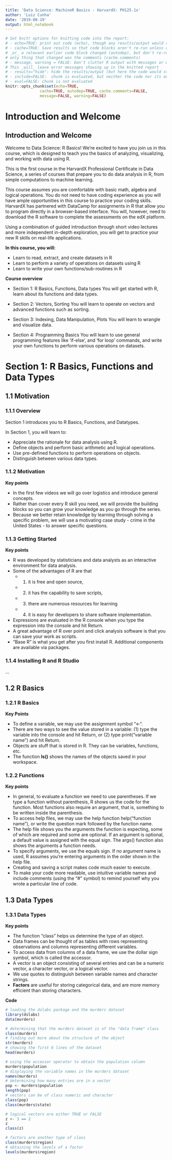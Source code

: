 ```yaml
---
title: 'Data Science: MachineR Basics - HarvardX: PH125.1x'
author: 'Luiz Cunha'
date: '2019-08-19'
output: html_notebook
---
```


```r
# Set knitr options for knitting code into the report:
# - echo=TRUE: print out code (echo), though any results/output would still be displayed
# - cache=TRUE: Save results so that code blocks aren't re-run unless code changes (cache),
# _or_ a relevant earlier code block changed (autodep), but don't re-run if the
# only thing that changed was the comments (cache.comments)
# - message, warning = FALSE: Don't clutter R output with messages or warnings
# This _will_ leave error messages showing up in the knitted report
# - results="hide": hide the results/output (but here the code would still be displayed)
# - include=FALSE:  chunk is evaluated, but neither the code nor its output is displayed
# - eval=FALSE: chunk is not evaluated
knitr::opts_chunk$set(echo=TRUE,
               cache=TRUE, autodep=TRUE, cache.comments=FALSE,
               message=FALSE, warning=FALSE)
```

# Introduction and Welcome

## Introduction and Welcome

Welcome to Data Science: R Basics! We're excited to have you join us in this course, which is designed to teach you the basics of analyzing, visualizing, and working with data using R.

This is the first course in the HarvardX Professional Certificate in Data Science, a series of courses that prepare you to do data analysis in R, from simple computations to machine learning.

This course assumes you are comfortable with basic math, algebra and logical operations. You do not need to have coding experience as you will have ample opportunities in this course to practice your coding skills. HarvardX has partnered with DataCamp for assignments in R that allow you to program directly in a browser-based interface. You will, however, need to download the R software to complete the assessments on the edX platform.

Using a combination of guided introduction through short video lectures and more independent in-depth exploration, you will get to practice your new R skills on real-life applications.

**In this course, you will:**

* Learn to read, extract, and create datasets in R
* Learn to perform a variety of operations on datasets using R
* Learn to write your own functions/sub-routines in R

**Course overview**

* Section 1: R Basics, Functions, Data types
You will get started with R, learn about its functions and data types. 

* Section 2: Vectors, Sorting
You will learn to operate on vectors and advanced functions such as sorting. 

* Section 3: Indexing, Data Manipulation, Plots 
You will learn to wrangle and visualize data.

* Section 4: Programming Basics 
You will learn to use general programming features like ‘if-else’, and ‘for loop’ commands, and write your own functions to perform various operations on datasets.


# Section 1: R Basics, Functions and Data Types

## 1.1 Motivation

### 1.1.1 Overview

Section 1 introduces you to R Basics, Functions, and Datatypes.

In Section 1, you will learn to:

* Appreciate the rationale for data analysis using R.
* Define objects and perform basic arithmetic and logical operations.
* Use pre-defined functions to perform operations on objects.
* Distinguish between various data types.

### 1.1.2 Motivation

**Key points**

* In the first few videos we will go over logistics and introduce general concepts.
* Rather than cover every R skill you need, we will provide the building blocks so you can grow your knowledge as you go through the series.
* Because we better retain knowledge by learning through solving a specific problem, we will use a motivating case study - crime in the United States - to answer specific questions.

### 1.1.3 Getting Started

**Key points**

* R was developed by statisticians and data analysts as an interactive environment for data analysis.
* Some of the advantages of R are that 
  + 1. it is free and open source, 
  + 2. it has the capability to save scripts, 
  + 3. there are numerous resources for learning
  + 4. it is easy for developers to share software implementation.
* Expressions are evaluated in the R console when you type the expression into the console and hit Return.
* A great advantage of R over point and click analysis software is that you can save your work as scripts.
* "Base R" is what you get after you first install R. Additional components are available via packages.

### 1.1.4 Installing R and R Studio
...


## 1.2 R Basics

### 1.2.1 R Basics

**Key Points**

* To define a variable, we may use the assignment symbol “<-“.
* There are two ways to see the value stored in a variable: (1) type the variable into the console and hit Return, or (2) type print(“variable name”) and hit Return.
* Objects are stuff that is stored in R.  They can be variables, functions, etc.
* The function **ls()** shows the names of the objects saved in your workspace.

### 1.2.2 Functions

**Key points**

* In general, to evaluate a function we need to use parentheses. If we type a function without parenthesis, R shows us the code for the function. Most functions also require an argument, that is, something to be written inside the parenthesis.
* To access help files, we may use the help function help(“function name”), or write the question mark followed by the function name.
* The help file shows you the arguments the function is expecting, some of which are required and some are optional. If an argument is optional, a default value is assigned with the equal sign. The args() function also shows the arguments a function needs.
* To specify arguments, we use the equals sign. If no argument name is used, R assumes you’re entering arguments in the order shown in the help file.
* Creating and saving a script makes code much easier to execute.
* To make your code more readable, use intuitive variable names and include comments (using the “#” symbol) to remind yourself why you wrote a particular line of code.


## 1.3 Data Types

### 1.3.1 Data Types

**Key points**

* The function “class” helps us determine the type of an object.
* Data frames can be thought of as tables with rows representing observations and columns representing different variables.
* To access data from columns of a data frame, we use the dollar sign symbol, which is called the accessor.
* A vector is an object consisting of several entries and can be a numeric vector, a character vector, or a logical vector.
* We use quotes to distinguish between variable names and character strings.
* **Factors** are useful for storing categorical data, and are more memory efficient than storing characters.

**Code**
```r
# loading the dslabs package and the murders dataset
library(dslabs)
data(murders)

# determining that the murders dataset is of the "data frame" class
class(murders)
# finding out more about the structure of the object
str(murders)
# showing the first 6 lines of the dataset
head(murders)

# using the accessor operator to obtain the population column
murders$population
# displaying the variable names in the murders dataset
names(murders)
# determining how many entries are in a vector
pop <- murders$population
length(pop)
# vectors can be of class numeric and character
class(pop)
class(murders$state)

# logical vectors are either TRUE or FALSE
z <- 3 == 2
z
class(z)

# factors are another type of class
class(murders$region)
# obtaining the levels of a factor
levels(murders$region)
```

